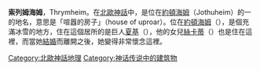 '''索列姆海姆'''，Thrymheim。在[[北歐神話|北歐神話]]中，是位在[[約頓海姆|約頓海姆]]（Jothuheim）的一的地名，意思是「喧囂的房子」（house of uproar）。位在[[約頓海姆|約頓海姆]]（{{lang|no|Jothuheim}}），是個充滿冰雪的地方，住在這個居所的是巨人[[夏基|夏基]]（{{lang|no|Thiazi}}），他的女兒[[絲卡蒂|絲卡蒂]]（{{lang|no|Skadi}}）也是住在這裡，而當她[[結婚|結婚]]而離開之後，她變得非常懷念這裡。 


{{北歐神話}}
{{北歐神話小作品}}

[[Category:北歐神話地理|Category:北歐神話地理]]
[[Category:神话传说中的建筑物|Category:神话传说中的建筑物]]